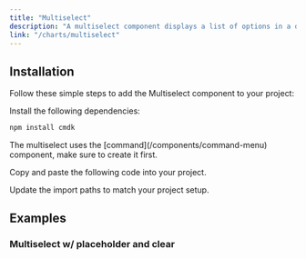 ```yaml
---
title: "Multiselect"
description: "A multiselect component displays a list of options in a dropdown."
link: "/charts/multiselect"
---
```


<ComponentPreview name="multiselect-demo" />

## Installation

Follow these simple steps to add the Multiselect component to your project:

<Steps>

<Step>Install the following dependencies:</Step>

```bash
npm install cmdk
```

<Step>
    The multiselect uses the [command](/components/command-menu) component, make
    sure to create it first.
</Step>

<Step>Copy and paste the following code into your project.</Step>

<CollapsibleSource name="multiselect" path="components/ui/multiselect.tsx" />

<Step>Update the import paths to match your project setup.</Step>

</Steps>

## Examples

### Multiselect w/ placeholder and clear

<ComponentPreview name="multiselect-clear" />
